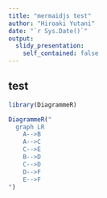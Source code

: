 ```yaml
---
title: "mermaidjs test"
author: "Hiroaki Yutani"
date: "`r Sys.Date()`"
output:
  slidy_presentation:
    self_contained: false
---
```


## test

```r
library(DiagrammeR)

DiagrammeR("
  graph LR
    A-->B
    A-->C
    C-->E
    B-->D
    C-->D
    D-->F
    E-->F
")
```